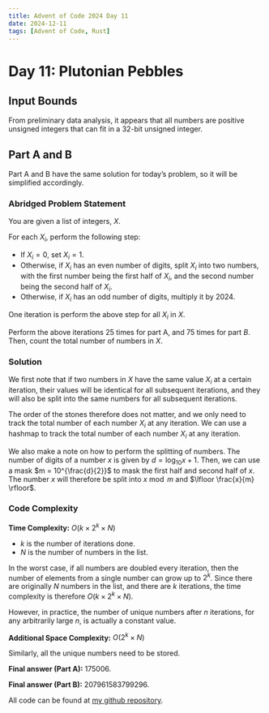 ---
title: Advent of Code 2024 Day 11
date: 2024-12-11
tags: [Advent of Code, Rust]
---

<script src="https://cdnjs.cloudflare.com/ajax/libs/highlight.js/11.11.1/highlight.min.js"></script>
<script src="blog-post-scripts.js"></script>
<script type="text/javascript">hljs.highlightAll();</script>

# Day 11: Plutonian Pebbles

## Input Bounds

From preliminary data analysis, it appears that all numbers are positive unsigned integers that can fit in a 32-bit unsigned integer. 

## Part A and B

Part A and B have the same solution for today's problem, so it will be simplified accordingly.

### Abridged Problem Statement

You are given a list of integers, $X$. 

For each $X_i$, perform the following step:

* If $X_i = 0$, set $X_i = 1$.
* Otherwise, if $X_i$ has an even number of digits, split $X_i$ into two numbers, with the first number being the first half of $X_i$, and the second number being the second half of $X_i$.
* Otherwise, if $X_i$ has an odd number of digits, multiply it by $2024$.

One iteration is perform the above step for all $X_i$ in $X$.

Perform the above iterations 25 times for part A, and 75 times for part $B$. Then, count the total number of numbers in $X$.

### Solution

We first note that if two numbers in $X$ have the same value $X_i$ at a certain iteration, their values will be identical for all subsequent iterations, and they will also be split into the same numbers for all subsequent iterations. 

The order of the stones therefore does not matter, and we only need to track the total number of each number $X_i$ at any iteration. We can use a hashmap to track the total number of each number $X_i$ at any iteration.

We also make a note on how to perform the splitting of numbers. The number of digits of a number $x$ is given by $d = \log_{10}x + 1$. Then, we can use a mask $m = 10^{\frac{d}{2}}$ to mask the first half and second half of $x$. The number $x$ will therefore be split into $x \bmod {m}$ and $\lfloor \frac{x}{m} \rfloor$.

### Code Complexity

**Time Complexity:** $O(k \times 2^k \times N)$

* $k$ is the number of iterations done.
* $N$ is the number of numbers in the list.

In the worst case, if all numbers are doubled every iteration, then the number of elements from a single number can grow up to $2^k$. Since there are originally $N$ numbers in the list, and there are $k$ iterations, the time complexity is therefore $O(k \times 2^k \times N)$.

However, in practice, the number of unique numbers after $n$ iterations, for any arbitrarily large $n$, is actually a constant value.

**Additional Space Complexity:** $O(2^k \times N)$

Similarly, all the unique numbers need to be stored.

**Final answer (Part A):** 175006.

**Final answer (Part B):** 207961583799296.

All code can be found at [my github repository](https://github.com/dillionlim/advent-of-code-2024/tree/main).